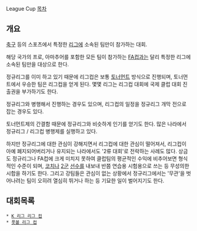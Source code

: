 League Cup
[[목차]]
== 개요 ==
[[축구]] 등의 스포츠에서 특정한 [[리그]]에 소속된 팀만이 참가하는 대회. 

해당 국가의 프로, 아마추어를 포함한 모든 팀이 참가하는 [[FA컵]]과는 달리 특정한 리그에 소속된 팀만을 대상으로 한다.

정규리그를 이미 하고 있기 때문에 리그컵은 보통 [[토너먼트]] 방식으로 진행되며, 토너먼트에서 우승한 팀은 리그컵을 얻게 된다. 몇몇 리그는 리그컵 대회에 국제 클럽 대회 진출권을 부가하기도 한다.

정규리그와 병행해서 진행하는 경우도 있으며, 리그컵의 일정을 정규리그 개막 전으로 잡는 경우도 있다.

토너먼트제의 간결함 때문에 정규리그와 비슷하게 인기를 얻기도 한다. 많은 나라에서 정규리그 / 리그컵 병행제를 실행하고 있다.

하지만 정규리그에 대한 관심이 강해지면서 리그컵에 대한 관심이 떨어져서, 리그컵이 아예 폐지되어버리거나 유지되는 나라에서도 '2류 대회'로 전락하는 사례도 많다. 상금도 정규리그나 FA컵에 크게 미치지 못하여 클럽팀의 평균적인 수익에 비추어보면 형식적인 수준이 되며, [[코치]]나 [[2군]] [[선수]]를 내보내 반쯤 연습용 시험용으로 쓰는 등 무성의한 시합을 하기도 한다. 그리고 강팀들은 관심이 없는 상황에서 정규리그에서는 '무관'을 벗어나려는 팀이 오히려 열심히 뛰거나 하는 등 기묘한 일이 벌어지기도 한다.

== 대회목록 ==
 * [[K 리그 리그 컵]]
 * [[풋볼 리그 컵]]
